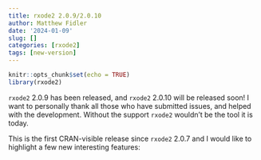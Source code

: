 ```yaml
---
title: rxode2 2.0.9/2.0.10
author: Matthew Fidler
date: '2024-01-09'
slug: []
categories: [rxode2]
tags: [new-version]
---
```


```r
knitr::opts_chunk$set(echo = TRUE)
library(rxode2)
```

`rxode2` 2.0.9 has been released, and `rxode2` 2.0.10 will be released
soon! I want to personally thank all those who have submitted issues,
and helped with the development.  Without the support `rxode2`
wouldn't be the tool it is today.

This is the first CRAN-visible release since `rxode2` 2.0.7 and I
would like to highlight a few new interesting features:
